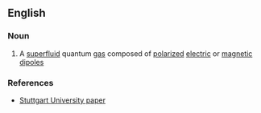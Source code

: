 ==English==

===Noun===
{{en-noun|head=[[quantum]] [[ferrofluid]]}}

# {{context|physics|lang=en}} A [[superfluid]] quantum [[gas]] composed of [[polarized]] [[electric]] or [[magnetic]] [[dipole]]s

===References===
* [http://www.pi5.uni-stuttgart.de/publications/arxive0706.1670.pdf Stuttgart University paper]